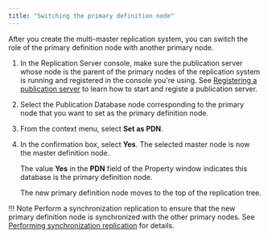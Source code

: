 ```yaml
---
title: "Switching the primary definition node"
---
```


<div id="switching_pdn" class="registered_link"></div>

After you create the multi-master replication system, you can switch the role of the primary definition node with another primary node.

1.  In the Replication Server console, make sure the publication server whose node is the parent of the primary nodes of the replication system is running and registered in the console you're using. See  [Registering a publication server](../05_smr_operation/02_creating_publication/01_registering_publication_server/#registering_publication_server) to learn how to start and registe a publication server.

1.  Select the Publication Database node corresponding to the primary node that you want to set as the primary definition node.

1.  From the context menu, select **Set as PDN**.

1.  In the confirmation box, select **Yes**. The selected master node is now the master definition node.

    The value **Yes** in the **PDN** field of the Property window indicates this database is the primary definition node.

    The new primary definition node moves to the top of the replication tree.

!!! Note
    Perform a synchronization replication to ensure that the new primary definition node is synchronized with the other primary nodes. See [Performing synchronization replication](05_on_demand_replication_mmr/#perform_synchronization_replication_mmr) for details.
